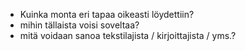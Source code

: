 
- Kuinka monta eri tapaa oikeasti löydettiin?
- mihin tällaista voisi soveltaa?
- mitä voidaan sanoa tekstilajista / kirjoittajista / yms.?
